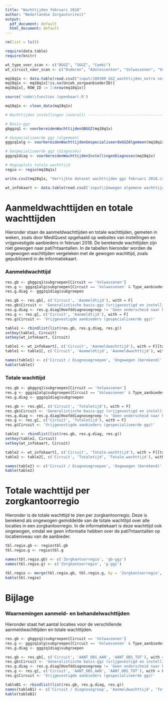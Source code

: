 ```yaml
---
title: "Wachttijden februari 2018"
author: "Nederlandse Zorgautoriteit"
output:
  pdf_document: default
  html_document: default
---
```


```r
rm(list = ls())

require(data.table)
require(knitr)

wt_type_voor_scan <- c("BGGZ", "SGGZ", "Combi")
wt_circuit_voor_scan <- c("Ouderen", "Adolescenten", "Volwassenen", "Verslavingszorg")

mq18q1x <- data.table(read.csv2("input/180309_GGZ_wachttijden_extra verzameling.csv"))
mq18q1x <- mq18q1x[!is.na(Uniek_zorgaanbiederID)]
mq18q1x[, ROW_ID := 1:nrow(mq18q1x)]

source('code\\functies (openbaar).R')

mq18q1x <- clean_data(mq18q1x)

# Wachttijden instellingen (overall) --------------------------------------

# Basis-ggz
gbggzq1 <- voorbereidenWachttijdenGBGGZ(mq18q1x)

# Gespecialiseerde ggz (algemeen)
gggzq1alg <- voorbereidenWachttijdenGespecialiseerdeGGZAlgemeen(mq18q1x)

# Gespecialiseerde ggz (diagnoses)
gggzq1diag <- voorbereidenWachttijdenInstellingenDiagnoses(mq18q1x)

# Regioplots totale wachttijd
regio <- regio(mq18q1x)

write.csv2(mq18q1x, "Verrijkte dataset wachttijden ggz februari 2018.csv", row.names = F)

wt_infokaart <- data.table(read.csv2('input\\Gewogen algemene wachttijden informatiekaart.csv'))
```

# Aanmeldwachttijden en totale wachttijden
Hieronder staan de aanmeldwachttijden en totale wachttijden, gemeten in weken, zoals door MediQuest opgehaald op websites van instellingen en vrijgevestigde aanbieders in februari 2018. De berekende wachttijden zijn niet gewogen naar pati?ntaantallen. In de tabellen hieronder worden de ongewogen wachttijden vergeleken met de gewogen wachttijd, zoals gepubliceerd in de informatiekaart.

### Aanmeldwachttijd
```r
res.gb <- gbggzq1$subgroepen[Circuit == 'Volwassenen']
res.g <- gggzq1alg$subgroepen[Circuit == 'Volwassenen' & Type_aanbieder == 'Vrijgevestigde']
res.g.diag <- gggzq1diag$subgroepen

res.gb <- res.gb[, c('Circuit', 'Aanmeldtijd'), with = F]
res.gb$Circuit <- 'Generalistische basis-ggz (vrijgevestigd en instellingen)'
res.g.diag <- res.g.diag[Hoofddiagnosegroep != 'Geen onderscheid naar hoofddiagnosegroepen', c('Hoofddiagnosegroep', 'Aanmeldtijd'), with = F][order(Hoofddiagnosegroep)]
res.g <- res.g[, c('Circuit', 'Aanmeldtijd'), with = F]
res.g$Circuit <- 'Vrijgevestigde aanbieders (gespecialiseerde ggz)'

table1 <- rbindlist(list(res.gb, res.g.diag, res.g))
setkey(table1, Circuit)
setkey(wt_infokaart, Circuit)

table1 <- wt_infokaart[, c('Circuit', 'Aanmeldwachttijd'), with = F][table1]
table1 <- table1[, c('Circuit', 'Aanmeldtijd', 'Aanmeldwachttijd'), with = F]

names(table1) <- c('Circuit / Diagnosegroepen', 'Ongewogen (berekend)', 'Gewogen (informatiekaart)')
kable(table1)
```

### Totale wachttijd
```r
res.gb <- gbggzq1$subgroepen[Circuit == 'Volwassenen']
res.g <- gggzq1alg$subgroepen[Circuit == 'Volwassenen' & Type_aanbieder == 'Vrijgevestigde']
res.g.diag <- gggzq1diag$subgroepen

res.gb <- res.gb[, c('Circuit', 'Totaletijd'), with = F]
res.gb$Circuit <- 'Generalistische basis-ggz (vrijgevestigd en instellingen)'
res.g.diag <- res.g.diag[Hoofddiagnosegroep != 'Geen onderscheid naar hoofddiagnosegroepen', c('Hoofddiagnosegroep', 'Totaletijd'), with = F][order(Hoofddiagnosegroep)]
res.g <- res.g[, c('Circuit', 'Totaletijd'), with = F]
res.g$Circuit <- 'Vrijgevestigde aanbieders (gespecialiseerde ggz)'

table2 <- rbindlist(list(res.gb, res.g.diag, res.g))
setkey(table2, Circuit)
setkey(wt_infokaart, Circuit)

table2 <- wt_infokaart[, c('Circuit', 'Totale.wachttijd'), with = F][table2]
table2 <- table2[, c('Circuit', 'Totaletijd', 'Totale.wachttijd'), with = F]

names(table2) <- c('Circuit / Diagnosegroepen', 'Ongewogen (berekend)', 'Gewogen (informatiekaart)')
kable(table2)
```

# Totale wachttijd per zorgkantoorregio
Hieronder is de totale wachttijd te zien per zorgkantoorregio. Deze is berekend als ongewogen gemiddelde van de totale wachttijd over alle locaties in een zorgkantoorregio. In de informatiekaart is deze wachttijd ook ongewogen, omdat we geen informatie hebben over de pati?ntaantallen op locatieniveau van de aanbieder.
```r
tbl.regio.gb <- regio$tbl.gb
tbl.regio.g <- regio$tbl.g

names(tbl.regio.gb) <- c('Zorgkantoorregio', 'gb-ggz')
names(tbl.regio.g) <- c('Zorgkantoorregio', 'g-ggz')

tbl.regio <- merge(tbl.regio.gb, tbl.regio.g, by = 'Zorgkantoorregio', all = T)
kable(tbl.regio)
```

# Bijlage
### Waarnemingen aanmeld- en behandelwachttijden
Hieronder staat het aantal locaties voor de verschillende aanmeldwachttijden en totale wachttijden.
```r
res.gb <- gbggzq1$subgroepen[Circuit == 'Volwassenen']
res.g <- gggzq1alg$subgroepen[Circuit == 'Volwassenen' & Type_aanbieder == 'Vrijgevestigde']
res.g.diag <- gggzq1diag$subgroepen

res.gb <- res.gb[, c('Circuit', 'AANT_OBS_AAN', 'AANT_OBS_TOT'), with = F]
res.gb$Circuit <- 'Generalistische basis-ggz (vrijgevestigd en instellingen)'
res.g.diag <- res.g.diag[Hoofddiagnosegroep != 'Geen onderscheid naar hoofddiagnosegroepen', c('Hoofddiagnosegroep', 'AANT_OBS_AAN', 'AANT_OBS_TOT'), with = F][order(Hoofddiagnosegroep)]
res.g <- res.g[, c('Circuit', 'AANT_OBS_AAN', 'AANT_OBS_TOT'), with = F]
res.g$Circuit <- 'Vrijgevestigde aanbieders (gespecialiseerde ggz)'

tableB1 <- rbindlist(list(res.gb, res.g.diag, res.g))
names(tableB1) <- c('Circuit / diagnosegroep', 'Aanmeldwachttijd', 'Totale wachttijd')
kable(tableB1)
```